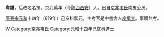 {{BLP unsourced}}
'''韋諶'''，后改名名損。京兆萬年（今[[陝西|陝西]][[西安|西安]]）人。出自[[京兆韦氏|京兆韦氏]]南皮公房。

[[唐憲宗|唐憲宗]][[元和_(唐朝)|元和]]十四年（819年）己亥科狀元，主考官是中書舍人[[庾承宣|庾承宣]]。事蹟無考。

[[Category:唐朝狀元|W]]
[[Category:京兆韦氏|Category:京兆韦氏]]
[[Category:元和十四年己亥科進士|Category:元和十四年己亥科進士]]
